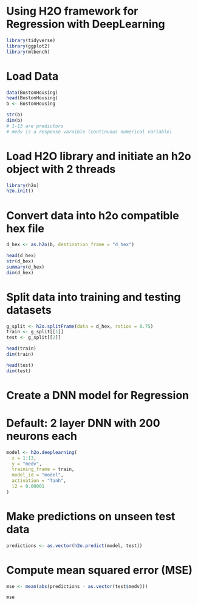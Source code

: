 # Using H2O framework for Regression with DeepLearning
```r
library(tidyverse)
library(ggplot2)
library(mlbench)
```

# Load Data
```r
data(BostonHousing)
head(BostonHousing)
b <- BostonHousing
```
```r
str(b)
dim(b)
# 1-13 are predictors
# medv is a response varaible (continuous numerical variable)
```

# Load H2O library and initiate an h2o object with 2 threads 
```r
library(h2o)
h2o.init()
```
# Convert data into h2o compatible hex file
```r
d_hex <- as.h2o(b, destination_frame = "d_hex")
```
```r
head(d_hex)
str(d_hex)
summary(d_hex)
dim(d_hex)
```

# Split data into training and testing datasets
```r
g_split <- h2o.splitFrame(data = d_hex, ratios = 0.75)
train <- g_split[[1]]
test <- g_split[[2]]
```
```r
head(train)
dim(train)
```
```r
head(test)
dim(test)
```

# Create a DNN model for Regression
# Default: 2 layer DNN with 200 neurons each 
```r
model <- h2o.deeplearning(
  x = 1:13,
  y = "medv",
  training_frame = train,
  model_id = "model",
  activation = "Tanh",
  l2 = 0.00001
)
```

# Make predictions on unseen test data
```r
predictions <- as.vector(h2o.predict(model, test))
```
# Compute mean squared error (MSE)
```r
mse <- mean(abs(predictions - as.vector(test$medv)))
```
```r
mse
```